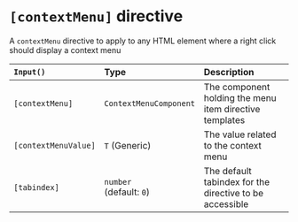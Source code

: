 
<Meta title="Context Menu/Documentation/[contextMenu]" />

# `[contextMenu]` directive

A `contextMenu` directive to apply to any HTML element where a right click should display a context menu

| `Input()`            | Type                          | Description                                             |
| :------------------- | :---------------------------- | :------------------------------------------------------ |
| `[contextMenu]`      | `ContextMenuComponent`        | The component holding the menu item directive templates |
| `[contextMenuValue]` | `T` (Generic)                 | The value related to the context menu                   |
| `[tabindex]`         | `number` <br />(default: `0`) | The default tabindex for the directive to be accessible |

